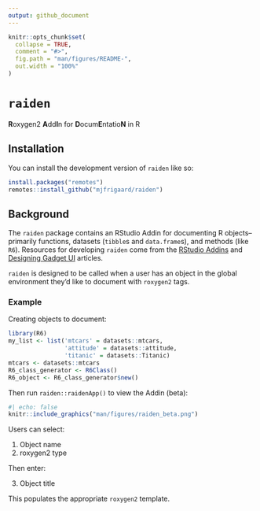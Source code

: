 ```yaml
---
output: github_document
---
```


<!-- README.md is generated from README.Rmd. Please edit that file -->

```r
knitr::opts_chunk$set(
  collapse = TRUE,
  comment = "#>",
  fig.path = "man/figures/README-",
  out.width = "100%"
)
```

# `raiden`

<!-- badges: start -->

<!-- badges: end -->

**R**oxygen2 **A**dd**I**n for **D**ocum**E**ntatio**N** in R

## Installation

You can install the development version of `raiden` like so:

``` r
install.packages("remotes")
remotes::install_github("mjfrigaard/raiden")
```

## Background

The `raiden` package contains an RStudio Addin for documenting R objects--primarily functions, datasets (`tibble`s and `data.frame`s), and methods (like `R6`). Resources for developing `raiden` come from the [RStudio Addins](https://rstudio.github.io/rstudioaddins/) and [Designing Gadget UI](https://shiny.posit.co/r/articles/build/gadget-ui/) articles.

`raiden` is designed to be called when a user has an object in the global environment they'd like to document with `roxygen2` tags.

### Example 

Creating objects to document:

```r
library(R6)
my_list <- list('mtcars' = datasets::mtcars,
                'attitude' = datasets::attitude,
                'titanic' = datasets::Titanic)
mtcars <- datasets::mtcars
R6_class_generator <- R6Class()
R6_object <- R6_class_generator$new()
```

Then run `raiden::raidenApp()` to view the Addin (beta):

```r
#| echo: false
knitr::include_graphics("man/figures/raiden_beta.png")
```

Users can select:

1.  Object name
2.  roxygen2 type

Then enter:

3.  Object title

This populates the appropriate `roxygen2` template.
